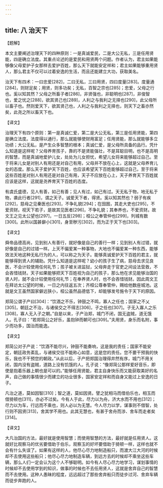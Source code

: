 ```yaml
---
---
---
```

title: 八 治天下
---





【题解】


本文主要阐述治理天下的四种原则：一是真诚爱民，二是大公无私，三是任用贤能，四是确立法度。其重点论述的是爱民和用贤两个问题。作者认为，君主如果能够像父母爱护子女那样去爱护百姓，那么天下就能安定祥和；君主如果能够重用贤人，那么君主不仅可以过着安逸的生活，而且还能建立大功，获取美名。


治天下有四术：一曰忠爱[282]，二曰无私，三曰用贤，四曰度量[283]。度量通[284]，则财足矣；用贤，则多功矣；无私，百智之宗也[285]；忠爱，父母之行也。奚以知其然？父母之所畜子者[286]，非贤强也，非聪明也[287]，非俊智也，爱之忧之[288]，欲其贤己也[289]，人利之与我利之无择也[290]，此父母所以畜子也。然则爱天下，欲其贤己也，人利之与我利之无择也，则天下之畜亦然矣，此尧之所以畜天下也。


【译文】


治理天下有四个原则：第一是真诚仁爱，第二是大公无私，第三是任用贤能，第四是确立法度。法度得以通行，那么就能够使财用富足；任用贤能，那么就能够多立功绩；大公无私，是产生众多智慧的根本；真诚仁爱，是父母所具备的品行。凭什么知道是这样呢？父母养育孩子，靠的不是贤能强壮，不是耳聪目明，也不是高明的智慧，而是真诚地爱护儿女，处处为儿女担忧，希望儿女将来能够超过自己。至于将来儿女是对别人有用还是对自己有用，父母并不放在心上，这就是父母养育儿女的态度。那么天子爱护天下百姓，也应该希望天下百姓能够超过自己，至于将来这些百姓是对别人有用还是对自己有用，天子不应放在心上，天子养育天下百姓就应该是这样，这就是尧养育天下百姓的态度。


有虞氏盛德，见人有善，如己有善；见人有过，如己有过。天无私于物，地无私于物，袭此行者[291]，谓之天子。诚爱天下者，得贤。奚以知其然也？弱子有疾[292]，慈母之见秦医也[293]，不争礼貌[294]；在囹圄，其走大吏也[295]，不爱资财。视天下若子，是故其见医者[296]，不争礼貌；其奉养也，不爱资财。故文王之见太公望也[297]，一日五反[298]；桓公之奉管仲也[299]，列城有数[300]。此所以国甚僻小[301]，身至秽污[302]，而为正于天下也[303]。


【译文】


舜帝品德高尚，见到别人有善行，就好像是自己的善行一样；见到别人有过错，就好像是自己的过错一样。上天不偏爱某一种事物，大地也不偏爱某一种东西，能够效法天地这种无私行为的人，可以称之为天子。能够真诚爱护天下百姓的君主，就能够得到贤人的辅助。凭什么知道是这样呢？幼小的孩子生了病，慈母去求见良医，不会计较使用任何礼节；孩子被关进监狱，父母奔走于官吏之间设法营救，不会吝惜钱财。天子如果能够把天下百姓视为自己的孩子，那么他在求见能够治国的贤人时，就不会计较使用任何礼节；在奉养贤人时，也不会吝惜钱财。因此周文王在拜访太公望的时候，一日之内往返五次；齐桓公尊奉管仲，赐给他数座城池。这就是文王虽然国家僻远狭小，桓公虽然品德低下，却能够发号施令于天下的原因。


郑简公谓子产曰[304]：“饮酒之不乐，钟鼓之不鸣，寡人之任也；国家之不乂[305]，朝廷之不治，与诸侯交之不得志[306]，子之任也[307]。子无入寡人之乐[308]，寡人无入子之朝。”自是以来，子产治郑，城门不闭，国无盗贼，道无饿人。孔子曰：“若郑简公之好乐，虽抱钟而朝可也[309]。”夫用贤，身乐而名附，事少而功多，国治而能逸。


【译文】


郑简公对子产说：“饮酒不能尽兴，钟鼓不能奏响，这是我的责任；国家不能安定，朝廷政务紊乱，与诸侯交往不能称心如意，这是您的责任。您不要干预我的快乐，我也不干预您的朝政。”从此以后，子产把郑国治理得井然有序，城门不用关闭，国内没有盗贼，道路上没有饥饿的人。孔子说：“像郑简公那样爱好音乐，即使是抱着乐器上朝也是可以的。”能够任用贤能，君主自身快乐而又能获取美好的名声，自己做的事情很少而建立的功业很多，国家安定祥和而自身又能过上安逸的日子。


凡治之道，莫如因智[310]；智之道，莫如因贤。譬之犹相马而借伯乐也，相玉而借猗顿也[311]，亦必不过矣。今有人于此，尽力以为舟，济大水而不用也[312]；尽力以为车，行远而不乘也，则人必以为无慧。今人尽力以学，谋事则不借智，处行则不因贤[313]，舍其学不用也。此其无慧也，有甚于舍舟而涉、舍车而走者矣[314]。


【译文】


大凡治国的方法，最好就是使用智慧；而使用智慧的方法，最好就是任用贤人。这就好比观察马的优劣要借助于伯乐，观察玉的好坏要借助于猗顿一样，这样也就不会有什么失误了。如果有这样的人，他尽心尽力地制造船只，而渡大江大河的时候却不去使用这些船只；他尽心尽力地制造车辆，到远方去的时候却不乘坐这些车辆，那么人们一定会认为这个人不够聪明。如今有人尽心尽力地学习，谋划事情的时候却不去使用学到的知识，做事的时候也不去任用贤人，这就是舍弃自己的智慧而不去使用。这种人愚昧的程度，远远超过了那些舍弃船只而徒步过河、舍弃车辆而徒步奔跑的人。